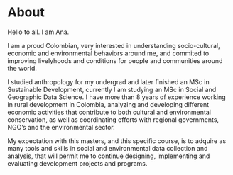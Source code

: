 # About

Hello to all. I am Ana.

I am a proud Colombian, very interested in understanding socio-cultural, economic and environmental behaviors around me, and commited to improving livelyhoods and conditions for people and communities around the world.

I studied anthropology for my undergrad and later finished an MSc in Sustainable Development, currently I am studying an MSc in Social and Geographic Data Science. I have more than 8 years of experience working in rural development in Colombia, analyzing and developing different economic activities that contribute to both cultural and environmental conservation, as well as coordinating efforts with regional governments, NGO's and the environmental sector.

My expectation with this masters, and this specific course, is to adquire as many tools and skills in social and environmental data collection and analysis, that will permit me to continue designing, implementing and evaluating development projects and programs.
